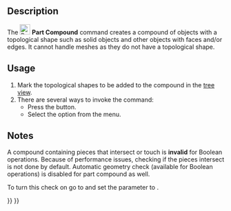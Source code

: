 <languages/>
<translate>

<!--T:6-->
{{Docnav
|[[Part_ProjectionOnSurface|ProjectionOnSurface]]
|[[Part_ExplodeCompound|ExplodeCompound]]
|[[Part_Workbench|Part]]
|IconL=Part_ProjectionOnSurface.svg
|IconR=Part_ExplodeCompound.svg
|IconC=Workbench_Part.svg
}}

<!--T:1-->
{{GuiCommand
|Name=Part Compound‏‎
|MenuLocation=Part → Compound → Make compound
|Workbenches=[[Part_Workbench|Part]]
|Version=0.14
|SeeAlso=[[Part_Fuse|Part Fuse]], [[Part_CompoundFilter|Part CompoundFilter]], [[Part_ExplodeCompound|Part ExplodeCompound]]
}}

== Description == <!--T:11-->

<!--T:2-->
The [[Image:Part_Compound.svg|24px]] '''Part Compound''' command creates a compound of objects with a topological shape such as solid objects and other objects with faces and/or edges. It cannot handle meshes as they do not have a topological shape.

== Usage == <!--T:12-->

<!--T:3-->
# Mark the topological shapes to be added to the compound in the [[Tree_view|tree view]].
# There are several ways to invoke the command:
#* Press the {{Button|[[Image:Part_Compound.svg|16px]] [[Part_Compound|Make compound]]}} button.
#* Select the {{MenuCommand|Part → Compound → [[Image:Part_Compound.svg|16px]] Make compound}} option from the menu.

== Notes == <!--T:13-->

<!--T:4-->
A compound containing pieces that intersect or touch is '''invalid''' for Boolean operations. Because of performance issues, checking if the pieces intersect is not done by default. Automatic geometry check (available for Boolean operations) is disabled for part compound as well.

<!--T:10-->
To turn this check on go to {{MenuCommand|Tools → Edit Parameters → Preferences... → Mod → Part → CheckGeometry → RunBOPCheck}} and set the parameter to {{incode|true}}.


<!--T:7-->
{{Docnav
|[[Part_ProjectionOnSurface|ProjectionOnSurface]]
|[[Part_ExplodeCompound|ExplodeCompound]]
|[[Part_Workbench|Part]]
|IconL=Part_ProjectionOnSurface.svg
|IconR=Part_ExplodeCompound.svg
|IconC=Workbench_Part.svg
}}

</translate>
{{Part_Tools_navi{{#translation:}}}}
{{Userdocnavi{{#translation:}}}}